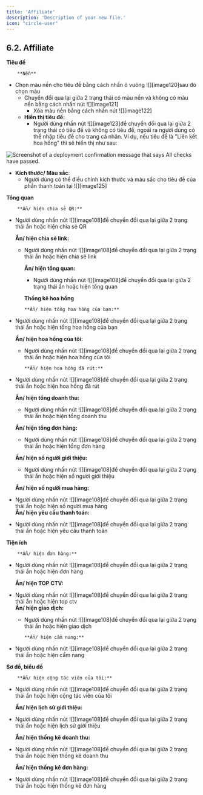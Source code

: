```yaml
---
title: 'Affiliate'
description: 'Description of your new file.'
icon: "circle-user"
---
```

## **6.2. Affiliate** 

**Tiêu đề**

		**Nền**

* Chọn màu nền cho tiêu đề bằng cách nhấn ô vuông ![][image120]sau đó chọn màu  
  * Chuyển đổi qua lại giữa 2 trạng thái có màu nền và không có màu nền bằng cách nhấn nút ![][image121]  
    * Xóa màu nền bằng cách nhấn nút ![][image122]  
  * **Hiển thị tiêu đề:**  
    * Người dùng nhấn nút ![][image123]để chuyển đổi qua lại giữa 2 trạng thái có tiêu đề và không có tiêu đề, ngoài ra người dùng có thể nhập tiêu đề cho trang cá nhân. Ví dụ, nếu tiêu đề là "Liên kết hoa hồng" thì sẽ hiển thị như sau:

<Frame caption="Tiêu đề Affilate  ">
  <img
    src="https://aimini-upload.sgp1.digitaloceanspaces.com/image127_8c06100eec.png"
    alt="Screenshot of a deployment confirmation message that says All checks have passed."
    style={{ borderRadius:"0.5rem" }}
    title=""
  />
</Frame>
 
  * **Kích thước/ Màu sắc**:  
    * Người dùng có thể điều chỉnh kích thước và màu sắc cho tiêu đề của phần thanh toán tại ![][image125]

**Tổng quan**

		**Ẩn/ hiện chia sẻ QR:**

* Người dùng nhấn nút ![][image108]để chuyển đổi qua lại giữa 2 trạng thái ẩn hoặc hiện chia sẻ QR

  **Ẩn/ hiện chia sẻ link:**

  * Người dùng nhấn nút ![][image108]để chuyển đổi qua lại giữa 2 trạng thái ẩn hoặc hiện chia sẻ link

  	**Ẩn/ hiện tổng quan:**

    * Người dùng nhấn nút ![][image108]để chuyển đổi qua lại giữa 2 trạng thái ẩn hoặc hiện tổng quan

	**Thống kê hoa hồng**

		**Ẩn/ hiện tổng hoa hồng của bạn:**

* Người dùng nhấn nút ![][image108]để chuyển đổi qua lại giữa 2 trạng thái ẩn hoặc hiện tổng hoa hồng của bạn

  **Ẩn/ hiện hoa hồng của tôi:**

  * Người dùng nhấn nút ![][image108]để chuyển đổi qua lại giữa 2 trạng thái ẩn hoặc hiện hoa hồng của tôi 

		**Ẩn/ hiện hoa hồng đã rút:**

* Người dùng nhấn nút ![][image108]để chuyển đổi qua lại giữa 2 trạng thái ẩn hoặc hiện hoa hồng đã rút

  **Ẩn/ hiện tổng doanh thu:**

  * Người dùng nhấn nút ![][image108]để chuyển đổi qua lại giữa 2 trạng thái ẩn hoặc hiện tổng doanh thu

  **Ẩn/ hiện tổng đơn hàng:**

    * Người dùng nhấn nút ![][image108]để chuyển đổi qua lại giữa 2 trạng thái ẩn hoặc hiện tổng đơn hàng

  **Ẩn/ hiện số người giới thiệu:**

    * Người dùng nhấn nút ![][image108]để chuyển đổi qua lại giữa 2 trạng thái ẩn hoặc hiện số người giới thiệu

    **Ẩn/ hiện số người mua hàng:**

* Người dùng nhấn nút ![][image108]để chuyển đổi qua lại giữa 2 trạng thái ẩn hoặc hiện số người mua hàng  
  	**Ẩn/ hiện yêu cầu thanh toán:**  
* Người dùng nhấn nút ![][image108]để chuyển đổi qua lại giữa 2 trạng thái ẩn hoặc hiện yêu cầu thanh toán

**Tiện ích**

		**Ẩn/ hiện đơn hàng:**

* Người dùng nhấn nút ![][image108]để chuyển đổi qua lại giữa 2 trạng thái ẩn hoặc hiện đơn hàng

  **Ẩn/ hiện TOP CTV:**

* Người dùng nhấn nút ![][image108]để chuyển đổi qua lại giữa 2 trạng thái ẩn hoặc hiện top ctv  
  	**Ẩn/ hiện giao dịch:**  
  * Người dùng nhấn nút ![][image108]để chuyển đổi qua lại giữa 2 trạng thái ẩn hoặc hiện giao dịch

		**Ẩn/ hiện cẩm nang:**

* Người dùng nhấn nút ![][image108]để chuyển đổi qua lại giữa 2 trạng thái ẩn hoặc hiện cẩm nang

**Sơ đồ, biểu đồ**

		**Ẩn/ hiện cộng tác viên của tôi:**

* Người dùng nhấn nút ![][image108]để chuyển đổi qua lại giữa 2 trạng thái ẩn hoặc hiện cộng tác viên của tôi

  **Ẩn/ hiện lịch sử giới thiệu:**

* Người dùng nhấn nút ![][image108]để chuyển đổi qua lại giữa 2 trạng thái ẩn hoặc hiện lịch sử giới thiệu

  **Ẩn/ hiện thống kê doanh thu:**

* Người dùng nhấn nút ![][image108]để chuyển đổi qua lại giữa 2 trạng thái ẩn hoặc hiện thống kê doanh thu

  **Ẩn/ hiện thống kê đơn hàng:**

* Người dùng nhấn nút ![][image108]để chuyển đổi qua lại giữa 2 trạng thái ẩn hoặc hiện thống kê đơn hàng

